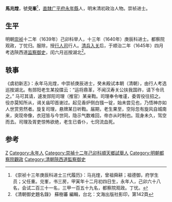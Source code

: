 '''馬兆煃'''，號'''兑峯'''<ref>《崇祯十三年庚辰科进士三代履历》：马兆煃，曾祖舜耕；祖德御，府学生员；父任重。兑峯，书三房，甲寅年十二月初四日生，永年人，己卯六十八名，会试二百三十一名，三甲一百五十九名，都察院观政。丁忧。</ref>，[[北直隸|直隸]][[广平府|广平府]][[永年县_(隋朝)|永年縣]]人，明末清初政治人物。崇祯进士。

== 生平 ==
明朝[[崇祯|崇祯]]十二年（1639年）己卯科举人，十三年（1640年）庚辰科进士。都察院观政，丁忧归。服除，授[[行人司|行人司]]行人。[[清兵入关|清兵入关]]后，于顺治二年（1645年）四月考选陝西道[[监察御史|监察御史]]，闰六月巡按湖北<ref>《清朝御史題名錄》 蘇樹蕃 編輯，台北：文海出版社影印，第142頁</ref>。

==轶事==
《虞初新志》：永年马兆煃，中崇祯庚辰进士，癸未殿试本朝（清朝），由行人考选巡按湖北。有郧阳老生某投牒云：“运将鼎革，不闻汉寿关公扶我国祚，请下令讯之。” 马可其请，遽发郧阳司理（推官）某亲鞫。司理奉令唯谨，委胥役往招之。役亦莫知所从，谒关庙叩首谢过。起见香炉侧白镪一锭，始未尝见也，乃悟神亦如人世赏劳然者。旋复司理，悬牌某日听鞫。届期，老生果至，空际忽有旋风自城南来，突现帝像，衣冠皆与今世同，隐示气数难回，帝亦从时制也。现身未久，驾空而去。司理及胥吏惊怖欲绝，老生已昏仆，七窍流血死。

==参考==
{{reflist}}

{{崇禎十三年庚辰科殿試金榜}}

{{Authority control}}

{{DEFAULTSORT:Ma马}}
[[Category:马姓|Z]]
[[Category:永年人|Category:永年人]]
[[Category:崇禎十二年己卯科順天鄉試舉人|Category:崇禎十二年己卯科順天鄉試舉人]]
[[Category:明朝都察院觀政|Category:明朝都察院觀政]]
[[Category:清朝陝西道監察御史|Category:清朝陝西道監察御史]]


{{清朝官员小作品}}